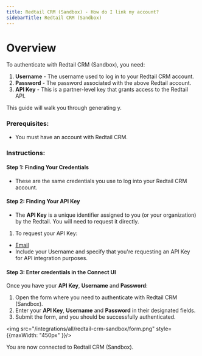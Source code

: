 ```yaml
---
title: Redtail CRM (Sandbox) - How do I link my account?
sidebarTitle: Redtail CRM (Sandbox)
---
```



# Overview

To authenticate with Redtail CRM (Sandbox), you need:
1. **Username** - The username used to log in to your Redtail CRM account. 
2. **Password** - The password associated with the above Redtail account.
1. **API Key** - This is a partner-level key that grants access to the Redtail API.

This guide will walk you through generating y.

### Prerequisites:

- You must have an account with Redtail CRM.

### Instructions:

#### Step 1: Finding Your Credentials
- These are the same credentials you use to log into your Redtail CRM account.

#### Step 2: Finding Your API Key
- The **API Key** is a unique identifier assigned to you (or your organization) by the Redtail. You will need to request it directly.
1. To request your API Key:
- [Email](mailto:partnersupport@redtailtechnology.com)
- Include your Username and specify that you're requesting an API Key for API integration purposes.


#### Step 3: Enter credentials in the Connect UI

Once you have your **API Key**, **Username** and **Password**:
1. Open the form where you need to authenticate with Redtail CRM (Sandbox).
2. Enter your **API Key**, **Username** and **Password** in their designated fields.
3. Submit the form, and you should be successfully authenticated.


<img src="/integrations/all/redtail-crm-sandbox/form.png" style={{maxWidth: "450px" }}/>

You are now connected to Redtail CRM (Sandbox).
